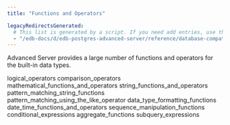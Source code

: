 ```yaml
---
title: "Functions and Operators"

legacyRedirectsGenerated:
  # This list is generated by a script. If you need add entries, use the `legacyRedirects` key.
  - "/edb-docs/d/edb-postgres-advanced-server/reference/database-compatibility-for-oracle-developers-reference-guide/10/Database_Compatibility_for_Oracle_Developers_Reference_Guide.1.094.html"
---
```


<div id="functions_and_operators" class="registered_link"></div>

Advanced Server provides a large number of functions and operators for the built-in data types.

<div class="toctree" maxdepth="3">

logical_operators comparison_operators mathematical_functions_and_operators string_functions_and_operators pattern_matching_string_functions pattern_matching_using_the_like_operator data_type_formatting_functions date_time_functions_and_operators sequence_manipulation_functions conditional_expressions aggregate_functions subquery_expressions

</div>
